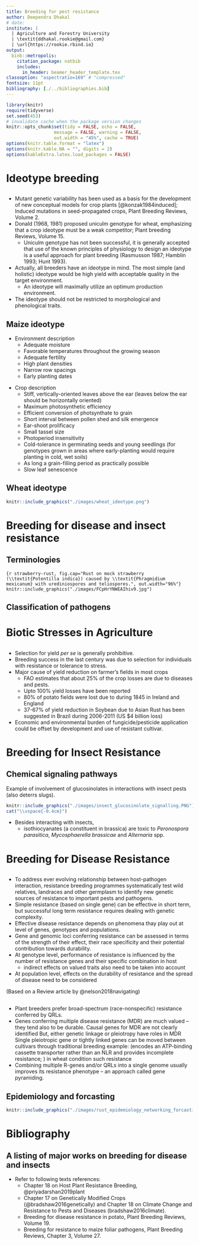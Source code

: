 ```yaml
---
title: Breeding for pest resistance
author: Deependra Dhakal
# date:
institute: |
  | Agriculture and Forestry University
  | \textit{ddhakal.rookie@gmail.com}
  | \url{https://rookie.rbind.io}
output: 
  binb::metropolis:
    citation_package: natbib
    includes:
      in_header: beamer_header_template.tex
classoption: "aspectratio=169" # "compressed"
fontsize: 11pt
bibliography: [./../bibliographies.bib]
---
```


```r
library(knitr)
require(tidyverse)
set.seed(453)
# invalidate cache when the package version changes
knitr::opts_chunk$set(tidy = FALSE, echo = FALSE, 
                  message = FALSE, warning = FALSE,
                  out.width = "45%", cache = TRUE)
options(knitr.table.format = "latex")
options(knitr.kable.NA = "", digits = 2)
options(kableExtra.latex.load_packages = FALSE)
```

# Ideotype breeding

##

- Mutant genetic variability has been used as a basis for the development of new conceptual models for crop plants [@konzak1984induced]; Induced mutations in seed-propagated crops, Plant Breeding Reviews, Volume 2.
<!-- Adams (1973) formulated a concept of plant architecture for field beans and then sought induced mutants to complement the available genetic variation for constructing model prototypes (Adams 1982). -->
<!-- The success of this series of cultivars and especially the wide adaptability of ‘Seafarer’ led Adams (1973) to use the approach of factor analysis for developing a completely new ideotype concept of field bean plant architecture. This new ideotype involves the combination of traits considered necessary for maximizing the physiological efficiency and harvestability of field beans grown in monoculture in Michigan. -->
- Donald (1968, 1981) proposed uniculm genotype for wheat, emphasizing that a crop ideotype must be a weak competitor; Plant breeding Reviews, Volume 15.
  - Uniculm genotype has not been successful, it is generally accepted that use of the known principles of physiology to design an ideotype is a useful approach for plant breeding (Rasmusson 1987; Hamblin 1993; Hunt 1993).
- Actually, all breeders have an ideotype in mind. The most simple (and holistic) ideotype would be high yield with acceptable quality in the target environment.
  - An ideotype will maximally utilize an optimum production environment.
<!-- Thus the question is not whether an ideotype is necessary, but what kind of ideotype is required, and how specific it should be. -->
- The ideotype should not be restricted to morphological and phenological traits.

<!-- Note: The original literature by Donald (1968) is available in literatures directory. -->

## Maize ideotype

\bcolumns
\column{0.35\textwidth}

- Environment description
  - Adequate moisture
  - Favorable temperatures throughout the growing season
  - Adequate fertility
  - High plant densities
  - Narrow row spacings
  - Early planting dates

\column{0.65\textwidth}
\footnotesize

- Crop description
  - Stiff, vertically-oriented leaves above the ear (leaves below the ear should be horizontally oriented)
  - Maximum photosynthetic efficiency
  - Efficient conversion of photsynthate to grain
  - Short interval between pollen shed and silk emergence
  - Ear-shoot prolificacy
  - Small tassel size
  - Photoperiod insensitivity
  - Cold-tolerance in germinating seeds and young seedlings (for genotypes grown in areas where early-planting would require planting in cold, wet soils)
  - As long a grain-filling period as practically possible
  - Slow leaf senescence

\ecolumns

## Wheat ideotype

```r
knitr::include_graphics("./images/wheat_ideotype.png")
```

# Breeding for disease and insect resistance

## Terminologies

\bcolumns
\column{0.65\textwidth}
\begin{description}
\footnotesize
\item[Disease] Physiological disturbance of a plant/part of a plant caused by a stress factor or a combination of stress factors resulting in symptoms.
\item[Host] An individual/species/group susceptible to a natural enemy and serves both as source of nutrition and as living substrate.
\item[Parasite] Organism that more or less permanently and sometimes of part of its life cycle lives in close connection with a living organism (host) and withdraws its nutrients completely or partially at the expense of that organism; i.e., an insect, mite, nematode, parasitic angiosperm\footnote[frame]{\scriptsize Recent classification of weeds based on ecology establishes them as competitors -- not parasites!} (broomrape, witchweed, dodder), or any categories of plant pathogen (fungi, bacteria, virus).
\item[Pathogen] Having the capacity to infect plants; exploits the plants as a source of nutrition.
\end{description}
\column{0.35\textwidth}

```{r strawberry-rust, fig.cap="Rust on mock strawberry (\\textit{Potentilla indica}) caused by \\textit{Phragmidium mexicanum} with urediniospores and teliospores.", out.width="96%"}
knitr::include_graphics("./images/FCpHrYNWEAIhiv9.jpg")
```

\ecolumns

##

\begin{description}
\small
\item[Infection] The use of a plant as nutrient source by a pathogen, usually resulting in reproduction of that enemy.
\item[Infestation] The use of a plant as nutrient source by natural enemy and lives on that plant.
\item[Sign] Visible parts of pathogen by which it can be recognized.
\item[Symptom] Deviation from normal growth and development of a plant by stress factor(s).
\item[Stress factor] Identifiable factor that potentially results in damage.
\item[Damage] Reduction in physical or economic yield of a crop due to stress factors.
\end{description}

## Classification of pathogens

\begin{description}
\small
\item[Biotrophs] Withdrawing nutrients from living host tissue (viruses, PM, rust fungi, loose smut).
\item[Necrotrophs] Withdrawing nutrients from tissue killed by natural enemy (\textit{Septoria} spp., \textit{Helminthosporium} spp.)
\item[Hemi-biotrophs] Withdrawing nutrients from living host tissue that soon after this will die (\textit{Phyophthora infestans}, Downy mildew fungus).
\item[Weakness pathogen] That only can infect weakened plant parts with reduced fitness.
\item[Vascular wilts] Pathogen that causes wilting of the host plant by blocking of the xylem and lives in and spreads through the vascular tissue (\textit{Fusarium} spp., \textit{Verticillium} spp.).
\end{description}

# Biotic Stresses in Agriculture

##

- Selection for yield _per se_ is generally prohibitive.
- Breeding success in the last century was due to selection for individuals with resistance or tolerance to stress.
- Major cause of yield reduction on farmer's fields in most crops
  - FAO estimates that about 25% of the crop losses are due to diseases and pests.
  - Upto 100% yield losses have been reported
  - 80% of potato fields were lost due to \textit{Phytophthora infestans} during 1845 in Ireland and England
  - 37-67% of yield reduction in Soybean due to Asian Rust has been suggested in Brazil during 2006-2011 (US $4 billion loss)
- Economic and environmental burden of fungicide/pesticide application could be offset by development and use of resistant cultivar.

<!-- (For a brief description of Irish famine, Coffee rust, Downy mildew of grapes and Bengal famine refer to comprehensive crap guide (pp. 350)) -->


# Breeding for Insect Resistance

## Chemical signaling pathways

\footnotesize

Example of involvement of glucosinolates in interactions with insect pests (also deterrs slugs). 

```r
knitr::include_graphics("./images/insect_glucosinolate_signalling.PNG")
cat("\\vspace{-0.4cm}")
```

- Besides interacting with insects,
  - isothiocyanates (a constituent in brassica) are toxic to _Peronospora parasitica_, _Mycosphaerella brassicae_ and _Alternaria_ spp.

# Breeding for Disease Resistance

##

\small
- To address ever evolving relationship between host-pathogen interaction, resistance breeding programmes systematically test wild relatives, landraces and other germplasm to identify new genetic sources of resistance to important pests and pathogens.
- Simple resistance (based on single gene) can be effective in short term, but successful long term resistance requires dealing with genetic complexity.
- Effective disease resistance depends on phenomena thay play out at level of genes, genotypes and populations.
- Gene and genomic loci conferring resistance can be assessed in terms of the strength of their effect, their race specificity and their potential contribution towards durability.
- At genotype level, performance of resistance is influenced by the number of resistance genes and their specific combination in host
  - indirect effects on valued traits also need to be taken into account
- At population level, effects on the durability of resistance and the spread of disease need to be considered

(\footnotesize Based on a Review article by @nelson2018navigating)

##

\small
- Plant breeders prefer broad-spectrum (race-nonspecific) resistance conferred by QRLs.
- Genes conferring multiple disease resistance (MDR) are much valued -- they tend also to be durable.
  \bitemize
  \footnotesize
  \item Causal genes for MDR are not clearly identified
  \item But, either genetic linkage or pleiotropy have roles in MDR
  \item Single pleiotropic gene or tightly linked genes can be moved between cultivars through traditional breeding
  \item example: \textit{LR34} (encodes an ATP-binding cassette transporter rather than an NLR and provides incomplete resistance; \alert{it can actually be considered to be a strong QRL}) in wheat condition such resistance
  \eitemize
- Combining multiple R-genes and/or QRLs into a single genome usually improves its resistance phenotype -- an approach called gene pyramiding.

<!-- ```{r diff-qrl-pyramid} -->
<!-- tribble( -->
<!--   ~"QRL", ~"Gene pyramid", -->
<!--   "QRL are generally additive in effect, although non-additive effects are also sometimes observed", "Pyramiding of R-genes can improve the spectrum of resistance; genes with complementary resistance spectra can be selected such that gene pyramids provide resistance to a broad set of pathogen races") %>%  -->
<!--   knitr::kable(booktabs = TRUE, caption = "Difference between gene pyramid and QRL") %>%  -->
<!--   kableExtra::kable_styling(position = "center", font_size = 6) %>%  -->
<!--   kableExtra::column_spec(column = 1:2, width = c("24em", "30em")) -->
<!-- ``` -->

## Epidemiology and forcasting

```r
knitr::include_graphics("./images/rust_epidemiology_networking_forcasting.png")
```

# Bibliography

## A listing of major works on breeding for disease and insects

- Refer to following texts references:
  - Chapter 18 on Host Plant Resistance Breeding, @priyadarshan2019plant
  - Chapter 17 on Genetically Modified Crops (@bradshaw2016genetically) and Chapter 18 on Climate Change and Resistance to Pests and Diseases (bradshaw2016climate).
  - Breeding for disease resistance in potato, Plant Breeding Reviews, Volume 19.
  - Breeding for resistance to maize foliar pathogens, Plant Breeding Reviews, Chapter 3, Volume 27.
